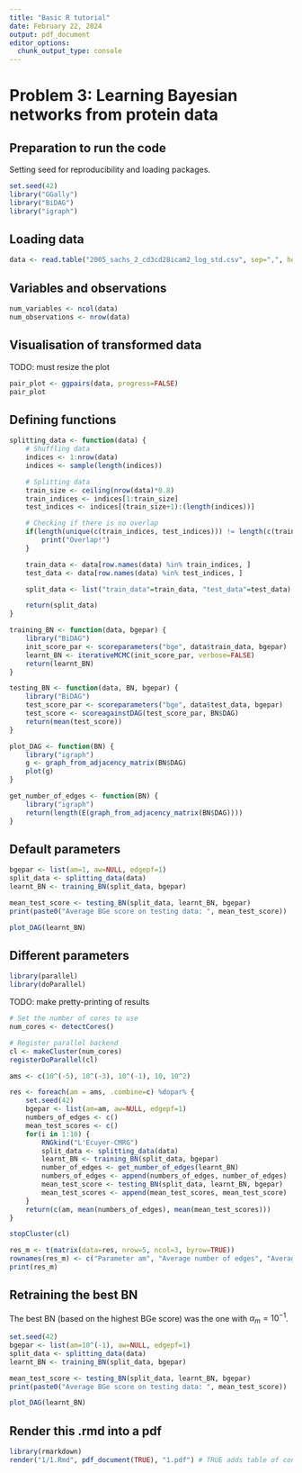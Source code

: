 ```yaml
---
title: "Basic R tutorial"
date: February 22, 2024
output: pdf_document
editor_options: 
  chunk_output_type: console
---
```


# Problem 3: Learning Bayesian networks from protein data

## Preparation to run the code

Setting seed for reproducibility and loading packages.

```r
set.seed(42)
library("GGally")
library("BiDAG")
library("igraph")
```

## Loading data

```r
data <- read.table("2005_sachs_2_cd3cd28icam2_log_std.csv", sep=",", header=TRUE)
```

## Variables and observations

```r
num_variables <- ncol(data)
num_observations <- nrow(data)
```

## Visualisation of transformed data

TODO: must resize the plot

```r
pair_plot <- ggpairs(data, progress=FALSE)
pair_plot
```

## Defining functions

```r
splitting_data <- function(data) {
    # Shuffling data
    indices <- 1:nrow(data)
    indices <- sample(length(indices))

    # Splitting data
    train_size <- ceiling(nrow(data)*0.8)
    train_indices <- indices[1:train_size]
    test_indices <- indices[(train_size+1):(length(indices))]

    # Checking if there is no overlap
    if(length(unique(c(train_indices, test_indices))) != length(c(train_indices, test_indices))) {
        print("Overlap!")
    }

    train_data <- data[row.names(data) %in% train_indices, ]
    test_data <- data[row.names(data) %in% test_indices, ]

    split_data <- list("train_data"=train_data, "test_data"=test_data)

    return(split_data)
}

training_BN <- function(data, bgepar) {
    library("BiDAG")
    init_score_par <- scoreparameters("bge", data$train_data, bgepar)
    learnt_BN <- iterativeMCMC(init_score_par, verbose=FALSE)
    return(learnt_BN)
}

testing_BN <- function(data, BN, bgepar) {
    library("BiDAG")
    test_score_par <- scoreparameters("bge", data$test_data, bgepar)
    test_score <- scoreagainstDAG(test_score_par, BN$DAG)
    return(mean(test_score))
}

plot_DAG <- function(BN) {
    library("igraph")
    g <- graph_from_adjacency_matrix(BN$DAG)
    plot(g)
}

get_number_of_edges <- function(BN) {
    library("igraph")
    return(length(E(graph_from_adjacency_matrix(BN$DAG))))
}
```

## Default parameters

```r
bgepar <- list(am=1, aw=NULL, edgepf=1)
split_data <- splitting_data(data)
learnt_BN <- training_BN(split_data, bgepar)

mean_test_score <- testing_BN(split_data, learnt_BN, bgepar)
print(paste0("Average BGe score on testing data: ", mean_test_score))

plot_DAG(learnt_BN)
```

## Different parameters

```r
library(parallel)
library(doParallel)
```

TODO: make pretty-printing of results

```r
# Set the number of cores to use
num_cores <- detectCores()

# Register parallel backend
cl <- makeCluster(num_cores)
registerDoParallel(cl)
```

```r

ams <- c(10^(-5), 10^(-3), 10^(-1), 10, 10^2)

res <- foreach(am = ams, .combine=c) %dopar% {
    set.seed(42)
    bgepar <- list(am=am, aw=NULL, edgepf=1)
    numbers_of_edges <- c()
    mean_test_scores <- c()
    for(i in 1:10) {
        RNGkind("L'Ecuyer-CMRG")
        split_data <- splitting_data(data)
        learnt_BN <- training_BN(split_data, bgepar)
        number_of_edges <- get_number_of_edges(learnt_BN)
        numbers_of_edges <- append(numbers_of_edges, number_of_edges)
        mean_test_score <- testing_BN(split_data, learnt_BN, bgepar)
        mean_test_scores <- append(mean_test_scores, mean_test_score)
    }
    return(c(am, mean(numbers_of_edges), mean(mean_test_scores)))
}
```

```r
stopCluster(cl)
```

```r
res_m <- t(matrix(data=res, nrow=5, ncol=3, byrow=TRUE))
rownames(res_m) <- c("Parameter am", "Average number of edges", "Average BGe score of the test data")
print(res_m)
```

## Retraining the best BN 

The best BN (based on the highest BGe score) was the one with $\alpha_m = 10^{-1}$.

```r
set.seed(42)
bgepar <- list(am=10^(-1), aw=NULL, edgepf=1)
split_data <- splitting_data(data)
learnt_BN <- training_BN(split_data, bgepar)

mean_test_score <- testing_BN(split_data, learnt_BN, bgepar)
print(paste0("Average BGe score on testing data: ", mean_test_score))

plot_DAG(learnt_BN)
```

## Render this .rmd into a pdf

```r
library(rmarkdown)
render("1/1.Rmd", pdf_document(TRUE), "1.pdf") # TRUE adds table of content
```
